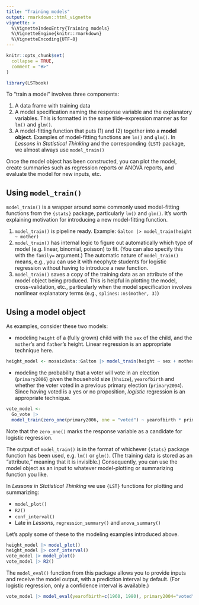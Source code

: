 ```yaml
---
title: "Training models"
output: rmarkdown::html_vignette
vignette: >
  %\VignetteIndexEntry{Training models}
  %\VignetteEngine{knitr::rmarkdown}
  %\VignetteEncoding{UTF-8}
---
```


```r
knitr::opts_chunk$set(
  collapse = TRUE,
  comment = "#>"
)
```

```r
library(LSTbook)
```

To "train a model" involves three components:

1. A data frame with training data
2. A model specification naming the response variable and the explanatory variables. This is formatted in the same tilde-expression manner as for `lm()` and `glm()`.
3. A model-fitting function that puts (1) and (2) together into a **model object**. Examples of model-fitting functions are `lm()` and `glm()`. In *Lessons in Statistical Thinking* and the corresponding `{LST}` package, we almost always use `model_train()`

Once the model object has been constructed, you can plot the model, create summaries such as regression reports or ANOVA reports, and evaluate the model for new inputs, etc.

## Using `model_train()`

`model_train()` is a wrapper around some commonly used model-fitting functions from the `{stats}` package, particularly `lm()` and `glm()`. It's worth explaining motivation for introducing a new model-fitting function.

1. `model_train()` is pipeline ready. Example: `Galton |> model_train(height ~ mother)`
2. `model_train()` has internal logic to figure out automatically which type of model (e.g. linear, binomial, poisson) to fit. (You can also specify this with the `family=` argument.) The automatic nature of `model_train()` means, e.g., you can use it with neophyte students for logistic regression without having to introduce a new function.
3. `model_train()` saves a copy of the training data as an attribute of the model object being produced. This is helpful in plotting the model, cross-validation, etc., particularly when the model specification involves nonlinear explanatory terms (e.g., `splines::ns(mother, 3)`) 

## Using a model object

As examples, consider these two models:

- modeling `height` of a (fully grown) child with the `sex` of the child, and the `mother`'s and `father`'s height. Linear regression is an appropriate technique here.

```r
height_model <- mosaicData::Galton |> model_train(height ~ sex + mother + father)
```

- modeling the probability that a voter will vote in an election (`primary2006`) given the household size (`hhsize`), `yearofbirth` and whether the voter voted in a previous primary election (`primary2004`). Since having voted is a yes or no proposition, *logistic* regression is an appropriate technique.

```r
vote_model <- 
  Go_vote |> 
  model_train(zero_one(primary2006, one = "voted") ~ yearofbirth * primary2004 * hhsize * yearofbirth )
```

Note that the `zero_one()` marks the response variable as a candidate for logistic regression.

The output of `model_train()` is in the format of whichever `{stats}` package function has been used, e.g. `lm()` or `glm()`. (The training data is stored as an "attribute," meaning that it is invisible.) Consequently, you can use the model object as an input to whatever model-plotting or summarizing function you like. 

In *Lessons in Statistical Thinking* we use `{LST}` functions for plotting and summarizing:

- `model_plot()`
- `R2()`
- `conf_interval()`
- Late in *Lessons*, `regression_summary()` and `anova_summary()`

Let's apply some of these to the modeling examples introduced above.

```r
height_model |> model_plot()
height_model |> conf_interval()
vote_model |> model_plot()
vote_model |> R2()
```


The `model_eval()` function from this package allows you to provide inputs and receive the model output, with a prediction interval by default. (For logistic regression, only a confidence interval is available.)

```r
vote_model |> model_eval(yearofbirth=c(1960, 1980), primary2004="voted", hhsize=4)
```




